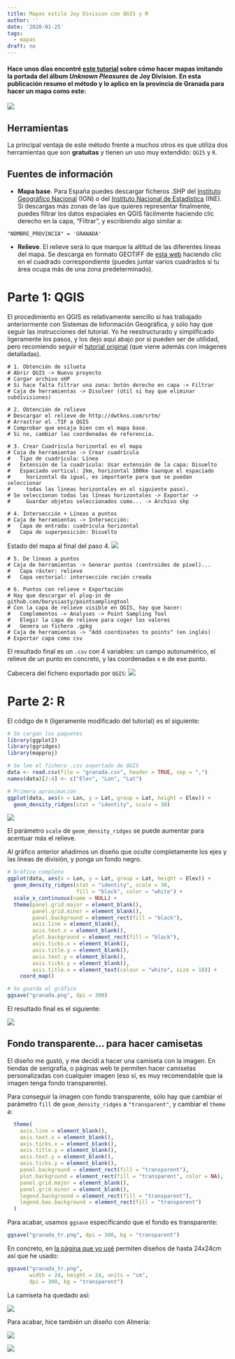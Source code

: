 ```yaml
---
title: Mapas estilo Joy Division con QGIS y R
author: ''
date: '2020-01-25'
tags:
  - mapas
draft: no
---
```


#### Hace unos días encontré [este tutorial](https://cartographicperspectives.org/index.php/journal/article/view/1536/1726) sobre cómo hacer mapas imitando la portada del álbum *Unknown Pleasures* de **Joy Division**. En esta publicación resumo el método y lo aplico en la provincia de Granada para hacer un mapa como este:

![](/posts/images/2020/20200125_joy_division/granada.jpg)

## Herramientas

La principal ventaja de este método frente a muchos otros es que utiliza dos herramientas que son **gratuitas** y tienen un uso muy extendido: `QGIS` y  `R`.

## Fuentes de información

- **Mapa base**. Para España puedes descargar ficheros .SHP del [Instituto Geográfico Nacional](https://www.ign.es/web/ign/portal) (IGN) o del [Instituto Nacional de Estadística](https://ine.es/) (INE). Si descargas más zonas de las que quieres representar finalmente, puedes filtrar los datos espaciales en QGIS fácilmente haciendo clic derecho en la capa, "Filtrar", y escribiendo algo similar a:

```{}
"NOMBRE_PROVINCIA" = 'GRANADA'
```

- **Relieve**. El relieve será lo que marque la altitud de las diferentes líneas del mapa. Se descarga en formato GEOTIFF de [esta web](http://dwtkns.com/srtm/) haciendo clic en el cuadrado correspondiente (puedes juntar varios cuadrados si tu área ocupa más de una zona predeterminado).

# Parte 1: QGIS

El procedimiento en QGIS es relativamente sencillo si has trabajado anteriormente con Sistemas de Información Geográfica, y sólo hay que seguir las instrucciones del tutorial. Yo he reestructurado y simplificado ligeramente los pasos, y los dejo aquí abajo por si pueden ser de utilidad, pero recomiendo seguir el [tutorial original](https://cartographicperspectives.org/index.php/journal/article/view/1536/1726) (que viene además con imágenes detalladas).

```{}
# 1. Obtención de silueta
# Abrir QGIS -> Nuevo proyecto
# Cargar archivo sHP
# Si hace falta filtrar una zona: botón derecho en capa -> Filtrar
# Caja de herramientas -> Disolver (útil si hay que eliminar subdivisiones)

# 2. Obtención de relieve
# Descargar el relieve de http://dwtkns.com/srtm/
# Arrastrar el .TIF a QGIS
# Comprobar que encaja bien con el mapa base.
# Si no, cambiar las coordenadas de referencia.

# 3. Crear Cuadrícula horizontal en el mapa
# Caja de herramientas -> Crear cuadrícula
#   Tipo de cuadrícula: Línea
#   Extensión de la cuadrícula: Usar extensión de la capa: Disuelto
#   Espaciado vertical: 2km, horizontal 100km (aunque el espaciado
#     horizontal da igual, es importante para que se puedan seleccionar
#     todas las lineas horizontales en el siguiente paso).
# Se seleccionan todas las líneas horizontales -> Exportar ->
#     Guardar objetos seleccionados como... -> Archivo shp

# 4. Intersección + Líneas a puntos
# Caja de herramientas -> Intersección:
#   Capa de entrada: cuadrícula horizontal
#   Capa de superposición: Disuelto
```

Estado del mapa al final del paso 4.
![](/posts/images/2020/20200125_joy_division/granada_qgis.png)

```{}
# 5. De líneas a puntos
# Caja de herramientas -> Generar puntos (centroides de píxel)...
#   Capa ráster: relieve
#   Capa vectorial: intersección recién creada

# 6. Puntos con relieve + Exportación
# Hay que descargar el plug-in de github.com/borysiasty/pointsamplingtool
# Con la capa de relieve visible en QGIS, hay que hacer:
#   Complementos -> Analyses -> Point Sampling Tool 
#   Elegir la capa de relieve para coger los valores
#   Genera un fichero .gpkg
# Caja de herramientas -> "Add coordinates to points" (en inglés)
# Exportar capa como csv
```

El resultado final es un `.csv` con 4 variables: un campo autonumérico, el relieve de un punto en concreto, y las coordenadas x e de ese punto.

Cabecera del fichero exportado por `QGIS`:
![](/posts/images/2020/20200125_joy_division/granada_csv2.png)

# Parte 2: R

El código de `R` (ligeramente modificado del tutorial) es el siguiente:

```r
# Se cargan los paquetes
library(ggplot2)
library(ggridges)
library(mapproj)

# Se lee el fichero .csv exportado de QGIS
data <- read.csv(file = "granada.csv", header = TRUE, sep = ",")
names(data)[2:4] <- c("Elev", "Lon", "Lat")

# Primera aproximación
ggplot(data, aes(x = Lon, y = Lat, group = Lat, height = Elev)) +
  geom_density_ridges(stat = "identity", scale = 30)
```

![](/posts/images/2020/20200125_joy_division/granada_previo.png)

El parámetro `scale` de `geom_density_ridges` se puede aumentar para acentuar más el relieve.

Al gráfico anterior añadimos un diseño que oculte completamente los ejes y las líneas de división, y ponga un fondo negro.

```r
# Gráfico completo
ggplot(data, aes(x = Lon, y = Lat, group = Lat, height = Elev)) +
  geom_density_ridges(stat = "identity", scale = 30,
                      fill = "black", color = "white") +
  scale_x_continuous(name = NULL) +
  theme(panel.grid.major = element_blank(),
        panel.grid.minor = element_blank(),
        panel.background = element_rect(fill = "black"),
        axis.line = element_blank(),
        axis.text.x = element_blank(),
        plot.background = element_rect(fill = "black"),
        axis.ticks.x = element_blank(),
        axis.title.y = element_blank(),
        axis.text.y = element_blank(),
        axis.ticks.y = element_blank(),
        axis.title.x = element_text(colour = "white", size = 18)) +
    coord_map()

# Se guarda el gráfico
ggsave("granada.png", dpi = 300)
```

El resultado final es el siguiente:

![](/posts/images/2020/20200125_joy_division/granada.jpg)

## Fondo transparente... para hacer camisetas

El diseño me gustó, y me decidí a hacer una camiseta con la imagen. En tiendas de serigrafía, o páginas web te permiten hacer camisetas personalizadas con cualquier imagen (eso sí, es muy recomendable que la imagen tenga fondo transparente).

Para conseguir la imagen con fondo transparente, sólo hay que cambiar el parámetro `fill` de `geom_density_ridges` a `"transparent"`, y cambiar el `theme` a:

```r
  theme(
    axis.line = element_blank(),
    axis.text.x = element_blank(),
    axis.ticks.x = element_blank(),
    axis.title.y = element_blank(),
    axis.text.y = element_blank(),
    axis.ticks.y = element_blank(),
    panel.background = element_rect(fill = "transparent"), 
    plot.background = element_rect(fill = "transparent", color = NA), 
    panel.grid.major = element_blank(), 
    panel.grid.minor = element_blank(), 
    legend.background = element_rect(fill = "transparent"), 
    legend.box.background = element_rect(fill = "transparent")
  )
```

Para acabar, usamos `ggsave` especificando que el fondo es transparente:

```r
ggsave("granada_tr.png", dpi = 300, bg = "transparent")
```

En concreto, en [la página que yo usé](https://www.latostadora.com/) permiten diseños de hasta 24x24cm así que he usado:

```r
ggsave("granada_tr.png",
       width = 24, height = 24, units = "cm",
       dpi = 300, bg = "transparent")
```

La camiseta ha quedado así:

![](/posts/images/2020/20200125_joy_division/granada_camiseta.jpg)

Para acabar, hice también un diseño con Almería:

![](/posts/images/2020/20200125_joy_division/almeria.jpg)

![](/posts/images/2020/20200125_joy_division/granada_almeria_camiseta.jpg)

